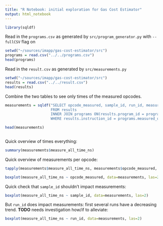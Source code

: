 ```yaml
---
title: "R Notebook: initial exploration for Gas Cost Estimator"
output: html_notebook
---
```


```r
library(sqldf)
```

Read in the `programs.csv` as generated by `src/program_generator.py` with `--fullCSV` flag on
```r
setwd("~/sources/imapp/gas-cost-estimator/src")
programs = read.csv("../../programs.csv")
head(programs)
```

Read in the `result.csv` as generated by `src/measurements.py`

```r
setwd("~/sources/imapp/gas-cost-estimator/src")
results = read.csv("../../result.csv")
head(results)
```

Combine the two tables to see only times of the measured opcodes.

```r
measurements = sqldf("SELECT opcode_measured, sample_id, run_id, measure_all_time_ns
                     FROM results
                     INNER JOIN programs ON(results.program_id = programs.program_id)
                     WHERE results.instruction_id = programs.measured_op_position")

head(measurements)
                     
```

Quick overview of times everything:

```r
summary(measurements$measure_all_time_ns)
```

Quick overview of measurements per opcode:
```r
tapply(measurements$measure_all_time_ns, measurements$opcode_measured, summary)
```

```r
boxplot(measure_all_time_ns ~ opcode_measured, data=measurements, las=2)
```

Quick check that `sample_id` shouldn't impact measurements:

```r
boxplot(measure_all_time_ns ~ sample_id, data=measurements, las=2)
```

But `run_id` does impact measurements: first several runs have a decreasing trend. **TODO** needs investigation how/if to alleviate:

```r
boxplot(measure_all_time_ns ~ run_id, data=measurements, las=2)
```
